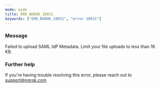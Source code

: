 ```yaml
---
mode: wide
title: ERR_NGROK_10031
keywords: ["ERR_NGROK_10031", "error 10031"]
---
```


### Message

Failed to upload SAML IdP Metadata. Limit your file uploads to less than 16 KB.

### Further help

If you're having trouble resolving this error, please reach out to [support@ngrok.com](mailto:support@ngrok.com?subject=Help%20with%20ERR_NGROK_10031)
